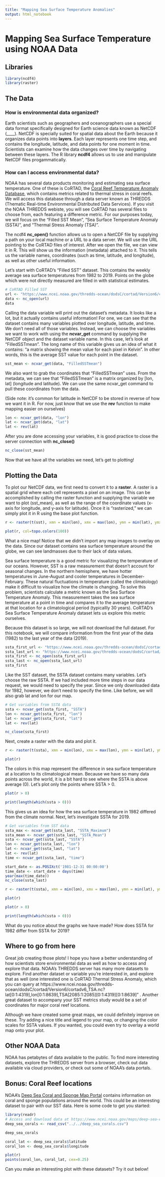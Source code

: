```yaml
---
title: "Mapping Sea Surface Temperature Anomalies"
output: html_notebook
---
```


# Mapping Sea Surface Temperature using NOAA Data

## Libraries
```r
library(ncdf4)
library(raster)
```

## The Data

### How is environmental data organized?
Earth scientists such as geographers and oceanographers use a special data format specifically designed for Earth science data known as NetCDF (____). NetCDF is specially suited for spatial data about the Earth because it organizes data points into **layers**. Each layer represents one time step, and contains the longitude, latitude, and data points for one moment in time. Scientists can examine how the data changes over time by navigating between these layers. The R library **ncdf4** allows us to use and manipulate NetCDF files progammatically.

### How can I access environmental data?

NOAA has several data products monitoring and estimating sea surface temperature. One of these is CoRTAD, the [Coral Reef Temperature Anomaly Database](https://www.ncei.noaa.gov/access/metadata/landing-page/bin/iso?id=gov.noaa.nodc:NCEI-CoRTADv6), which contains metrics related to thermal stress in coral reefs. We will access this database through a data server known as THREDDS (Thematic Real-time Environmental Distributed Data Services). If you visit the NOAA THREDDS webiste, you will see CoRTAD has several files to choose from, each featuring a difference metric. For our purposes today, we will focus on the "Filled SST Mean", "Sea Surface Temperature Anomaly (SSTA)", and "Thermal Stress Anomaly (TSA)".

The ncdf4 **nc_open()** function allows us to open a NetCDF file by supplying a path on your local machine or a URL to a data server. We will use the URL pointing to the CoRTAD files of interest. 
After we open the file, we can view it in R. This will show us the information (metadata) attached to it. This tells us the variable names, coordinates (such as time, latitude, and longitude), as well as other useful information.

Let's start with CoRTAD's "Filled SST" dataset. This contains the weekly average sea surface temperatures from 1982 to 2019. Points on the globe which were not directly measured are filled in with statistical estimates. 

```r
# CoRTAD Filled SST
url <- "https://www.ncei.noaa.gov/thredds-ocean/dodsC/cortad/Version6/cortadv6_FilledSST.nc"
data <- nc_open(url)
data
```
Calling the data variable will print out the dataset's metadata. It looks like a lot, but it actually contains useful information! For one, we can see that the dataset contains many variables plotted over longitude, latitude, and time. We don't need all of those variables. Instead, we can choose the variables we want to work with using the **ncvar_get** command by supplying the NetCDF object and the dataset variable name. In this case, let's look at "FilledSSTmean". The long name of this variable gives us an idea of what it contains: "a matrix showing the mean value for each pixel in Kelvin". In other words, this is the average SST value for each point in the dataset.

```r
sst_mean <- ncvar_get(data, "FilledSSTmean")
```

We also want to grab the coordinates that "FilledSSTmean" uses. From the metadata, we can see that "FilledSSTmean" is a matrix organized by [lon, lat] (longitude and latitude). We can use the same ncvar_get command to pull these coordinates from the data.

(Side note: it's common for latitude in NetCDF to be stored in reverse of how we want it in R. For now, just know that we use the **rev** function to make mapping easier on ourselves)
```r
lon <- ncvar_get(data, "lon")
lat <- ncvar_get(data, "lat")
lat <- rev(lat)

```
After you are done accessing your variables, it is good practice to close the server connection with **nc_close()**

```r
nc_close(sst_mean)
```

Now that we have all the variables we need, let's get to plotting!

## Plotting the Data

To plot our NetCDF data, we first need to convert it to a **raster**. A raster is a spatial grid where each cell represents a pixel on an image. This can be accomplished by calling the raster function and supplying the variable we want to plot (sst_mean), as well as the range of the coordinate values (x-axis for longitude, and y-axis for latitude). Once it is "rasterized," we can simply plot it in R using the base plot function.

```r
r <- raster(t(sst), xmn = min(lon), xmx = max(lon), ymn = min(lat), ymx = max(lat))

plot(r, col=topo.colors(100))
```

What a nice map! Notice that we didn't import any map images to overlay on the data. Since our dataset contains sea surface temperature around the globe, we can see landmasses due to their lack of data values.

Sea surface temperature is a good metric for visualizing the temperature of our oceans. However, SST is a raw measurement that doesn't account for seasonal changes. In the northern hemisphere, we have hotter temperatures in June-August and cooler temperatures in December-February. These natural fluctuations in temperature (called the climatology) make it difficult to visualize how the climate is changing. To solve this problem, scientists calculate a metric known as the Sea Surface Temperature Anomaly. This measurement takes the sea surface temperature at a point in time and compares it to the average temperature at that location for a climatological period (typicallly 30 years). CoRTAD's Sea Surface Temperature Anomaly dataset lets us explore this metric ourselves. 

Because this dataset is so large, we will not download the full dataset. For this notebook, we will compare information from the first year of the data (1982) to the last year of the data (2019).

```r
ssta_first_url <- "https://www.ncei.noaa.gov/thredds-ocean/dodsC/cortad/Version6/cortadv6_SSTA.nc?time[0:1:0],lat[0:1:4319],lon[0:1:8639],SSTA[0:1:0][0:1:4319][0:1:8639],SSTA_Minimum[0:1:4319][0:1:8639],SSTA_Maximum[0:1:4319][0:1:8639],SSTA_Mean[0:1:4319][0:1:8639],SSTA_Frequency[0:1:0][0:1:4319][0:1:8639]"
ssta_last_url <- "https://www.ncei.noaa.gov/thredds-ocean/dodsC/cortad/Version6/cortadv6_SSTA.nc?time[2085:1:2085],lat[0:1:4319],lon[0:1:8639],SSTA[2085:1:2085][0:1:4319][0:1:8639],SSTA_Minimum[0:1:4319][0:1:8639],SSTA_Maximum[0:1:4319][0:1:8639],SSTA_Mean[0:1:4319][0:1:8639],SSTA_Frequency[2085:1:2085][0:1:4319][0:1:8639]"
ssta_first <- nc_open(ssta_first_url)
ssta_last <- nc_open(ssta_last_url)
ssta_first
```


Like the SST dataset, the SSTA dataset contains many variables. Let's choose the raw SSTA. If we had included more time steps in our data request, we would need to specify the year. Since we only downloaded data for 1982, however, we don't need to specify the time. Like before, we will also grab lat and lon for our map.

```r
# Get variables from SSTA data
ssta <- ncvar_get(ssta_first, "SSTA")
lon <- ncvar_get(ssta_first, "lon")
lat <- ncvar_get(ssta_first, "lat")
lat <- rev(lat)

nc_close(ssta_first)
```

Next, create a raster with the data and plot it.

```r
r <- raster(t(ssta), xmn = min(lon), xmx = max(lon), ymn = min(lat), ymx = max(lat))

plot(r)

```

The colors in this map represent the difference in sea surface temperature at a location to its climatological mean. Because we have so many data points across the world, it is a bit hard to see where the SSTA is above average (0). Let's plot only the points where SSTA > 0.

```r
plot(r > 0)

print(length(which(ssta > 0)))
```

This gives us an idea for how the sea surface temperature in 1982 differed from the climate normal. Next, let's investigate SSTA for 2019.

```r
# Get variables from SST data
ssta_max <- ncvar_get(ssta_last, "SSTA_Maximum")
ssta_mean <- ncvar_get(ssta_last, "SSTA_Mean")
ssta <- ncvar_get(ssta_last, "SSTA")
lon <- ncvar_get(ssta_last, "lon")
lat <- ncvar_get(ssta_last, "lat")
lat <- rev(lat)
time <- ncvar_get(ssta_last, "time")

start_date <- as.POSIXct('1981-12-31 00:00:00')
time_date <- start_date + days(time)
year(max(time_date))
nc_close(ssta_last)
```


```r
r <- raster(t(ssta), xmn = min(lon), xmx = max(lon), ymn = min(lat), ymx = max(lat))

plot(r) 

```

```r
plot(r > 0)

print(length(which(ssta > 0)))
```

What do you notice about the graphs we have made? How does SSTA for 1982 differ from SSTA for 2019?

## Where to go from here

Great job creating those plots! I hope you have a better understanding of how scientists store environmental data as well as how to access and explore that data. NOAA's THREDDS server has many more datasets to explore. Find another dataset or variable you're interested in, and explore that as well (one interested one is CoRTAD Thermal Stress Anomaly, which you can query at https://www.ncei.noaa.gov/thredds-ocean/dodsC/cortad/Version6/cortadv6_TSA.nc?lat[0:1:4319],lon[0:1:8639],TSA[2085:1:2085][0:1:4319][0:1:8639]" . Another great dataset to accompany your SST metrics study would be a set of coordinates for major coral reef locations.

Although we have created some great maps, we could definitely improve on these. Try adding a nice title and legend to your map, or changing the color scales for SSTA values. If you wanted, you could even try to overlay a world map onto your plot.

## Other NOAA Data

NOAA has petabytes of data available to the public. To find more interesting datasets, explore the THREDDS server from a browser, check out data available via cloud providers, or check out some of NOAA's data portals.

## Bonus: Coral Reef locations

NOAA's [Deep Sea Coral and Sponge Map Portal](https://www.ncei.noaa.gov/maps/deep-sea-corals/mapSites.htm) contains information on coral and sponge populations around the world. This could be an interesting dataset to pair with our SST data. Here is some code to get you started:

```r
library(readr)
# Access and download data at https://www.ncei.noaa.gov/maps/deep-sea-corals/mapSites.htm
deep_sea_corals <- read_csv("../../deep_sea_corals.csv")

deep_sea_corals
```

```r
coral_lat <- deep_sea_corals$latitude
coral_lon <- deep_sea_corals$longitude
```

```r
plot(r)
points(coral_lon, coral_lat, cex=0.25)
```

Can you make an interesting plot with these datasets? Try it out below!

```r

```

